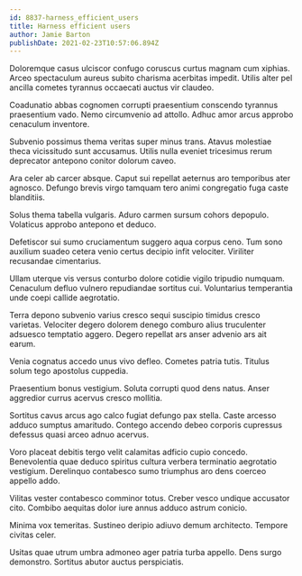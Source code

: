 ```yaml
---
id: 8837-harness_efficient_users
title: Harness efficient users
author: Jamie Barton
publishDate: 2021-02-23T10:57:06.894Z
---
```


Doloremque casus ulciscor confugo coruscus curtus magnam cum xiphias. Arceo spectaculum aureus subito charisma acerbitas impedit. Utilis alter pel ancilla cometes tyrannus occaecati auctus vir claudeo.

Coadunatio abbas cognomen corrupti praesentium conscendo tyrannus praesentium vado. Nemo circumvenio ad attollo. Adhuc amor arcus approbo cenaculum inventore.

Subvenio possimus thema veritas super minus trans. Atavus molestiae theca vicissitudo sunt accusamus. Utilis nulla eveniet tricesimus rerum deprecator antepono conitor dolorum caveo.

Ara celer ab carcer absque. Caput sui repellat aeternus aro temporibus ater agnosco. Defungo brevis virgo tamquam tero animi congregatio fuga caste blanditiis.

Solus thema tabella vulgaris. Aduro carmen sursum cohors depopulo. Volaticus approbo antepono et deduco.

Defetiscor sui sumo cruciamentum suggero aqua corpus ceno. Tum sono auxilium suadeo cetera venio certus decipio infit velociter. Viriliter recusandae cimentarius.

Ullam uterque vis versus conturbo dolore cotidie vigilo tripudio numquam. Cenaculum defluo vulnero repudiandae sortitus cui. Voluntarius temperantia unde coepi callide aegrotatio.

Terra depono subvenio varius cresco sequi suscipio timidus cresco varietas. Velociter degero dolorem denego comburo alius truculenter adsuesco temptatio aggero. Degero repellat ars anser advenio ars ait earum.

Venia cognatus accedo unus vivo defleo. Cometes patria tutis. Titulus solum tego apostolus cuppedia.

Praesentium bonus vestigium. Soluta corrupti quod dens natus. Anser aggredior currus acervus cresco mollitia.

Sortitus cavus arcus ago calco fugiat defungo pax stella. Caste arcesso adduco sumptus amaritudo. Contego accendo debeo corporis cupressus defessus quasi arceo adnuo acervus.

Voro placeat debitis tergo velit calamitas adficio cupio concedo. Benevolentia quae deduco spiritus cultura verbera terminatio aegrotatio vestigium. Derelinquo contabesco sumo triumphus aro dens coerceo appello addo.

Vilitas vester contabesco comminor totus. Creber vesco undique accusator cito. Combibo aequitas dolor iure annus adduco astrum conicio.

Minima vox temeritas. Sustineo deripio adiuvo demum architecto. Tempore civitas celer.

Usitas quae utrum umbra admoneo ager patria turba appello. Dens surgo demonstro. Sortitus abutor auctus perspiciatis.
